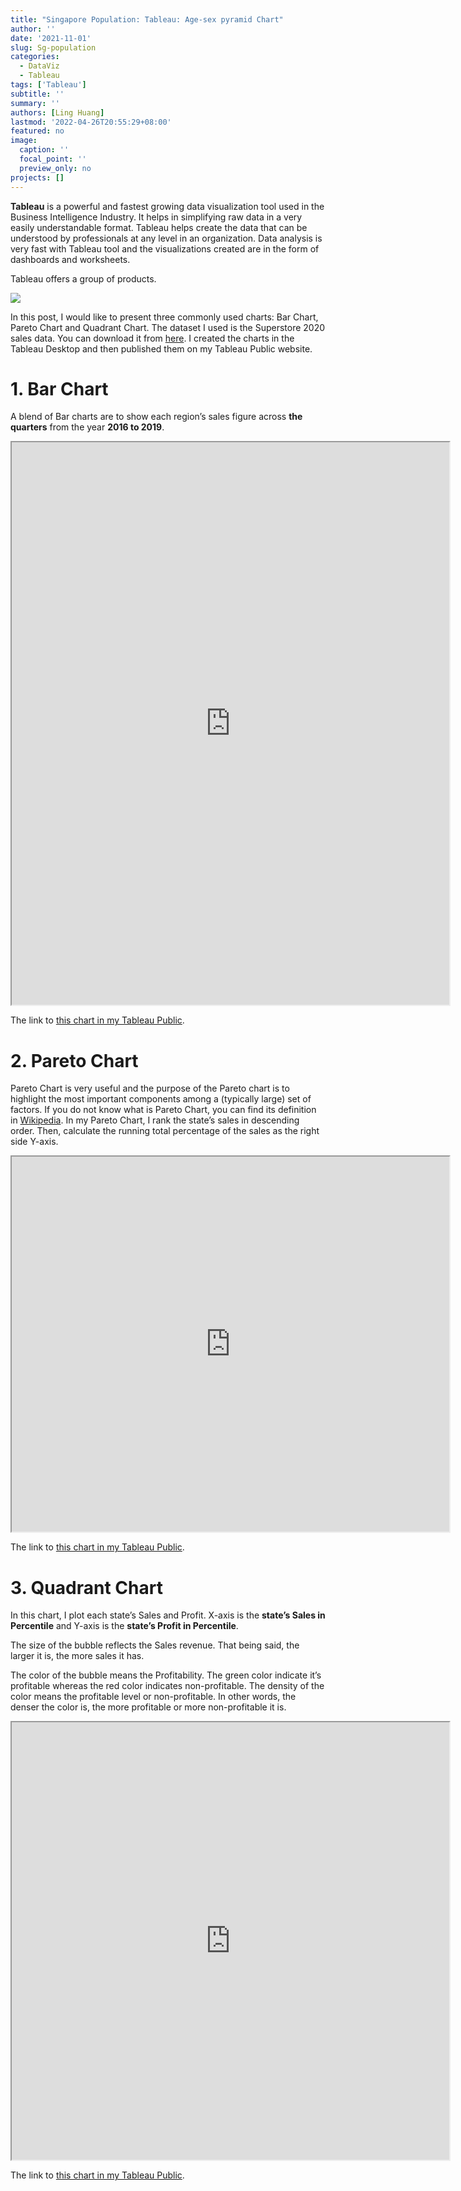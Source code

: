 ```yaml
---
title: "Singapore Population: Tableau: Age-sex pyramid Chart"
author: ''
date: '2021-11-01'
slug: Sg-population
categories:
  - DataViz
  - Tableau
tags: ['Tableau']
subtitle: ''
summary: ''
authors: [Ling Huang]
lastmod: '2022-04-26T20:55:29+08:00'
featured: no
image:
  caption: ''
  focal_point: ''
  preview_only: no
projects: []
---
```


**Tableau** is a powerful and fastest growing data visualization tool used in the Business Intelligence Industry. It helps in simplifying raw data in a very easily understandable format. Tableau helps create the data that can be understood by professionals at any level in an organization. Data analysis is very fast with Tableau tool and the visualizations created are in the form of dashboards and worksheets.

Tableau offers a group of products.

![](TableauProductSuite.png)


In this post, I would like to present three commonly used charts: Bar Chart, Pareto Chart and Quadrant Chart. The dataset I used is the Superstore 2020 sales data. You can download it from [here](./Superstore2020.xls). I created the charts in the Tableau Desktop and then published them on my Tableau Public website.

# 1. Bar Chart

A blend of Bar charts are to show each region's sales figure across **the quarters** from the year **2016 to 2019**.

<iframe src="https://public.tableau.com/views/TotalSalesbyQuarterbyRegion/AverageByRegion?:showVizHome=no&:embed=true"
 width="700" height="900"></iframe>
 
The link to [this chart in my Tableau Public](https://public.tableau.com/views/TotalSalesbyQuarterbyRegion/AverageByRegion?:display_count=n&:origin=viz_share_link).

# 2. Pareto Chart

Pareto Chart is very useful and the purpose of the Pareto chart is to highlight the most important components among a (typically large) set of factors. If you do not know what is Pareto Chart, you can find its definition in [Wikipedia](https://en.wikipedia.org/wiki/Pareto_chart). In my Pareto Chart, I rank the state's sales in descending order. Then, calculate the running total percentage of the sales as the right side Y-axis.

<iframe src="https://public.tableau.com/views/ParetoChart_16509549011250/Pareto?:language=en-US&:display_count=n&:origin=viz_share_link&:showVizHome=no&:embed=true"
 width="700" height="600"></iframe>


The link to [this chart in my Tableau Public](https://public.tableau.com/app/profile/hngling/viz/ParetoChart_16509549011250/Pareto).

# 3. Quadrant Chart  

In this chart, I plot each state's Sales and Profit. X-axis is the **state's Sales in Percentile** and Y-axis is the **state's Profit in Percentile**. 

The size of the bubble reflects the Sales revenue. That being said, the larger it is, the more sales it has.  

The color of the bubble means the Profitability. The green color indicate it's profitable whereas the red color indicates non-profitable. The density of the color means the profitable level or non-profitable. In other words, the denser the color is, the more profitable or more non-profitable it is.


<iframe src="https://public.tableau.com/views/QuadrantChart_16509548402850/Quadrant?:language=en-US&:display_count=n&:origin=viz_share_link&:showVizHome=no&:embed=true"
 width="700" height="700"></iframe>
 
 
The link to [this chart in my Tableau Public](https://public.tableau.com/views/QuadrantChart_16509548402850/Quadrant).